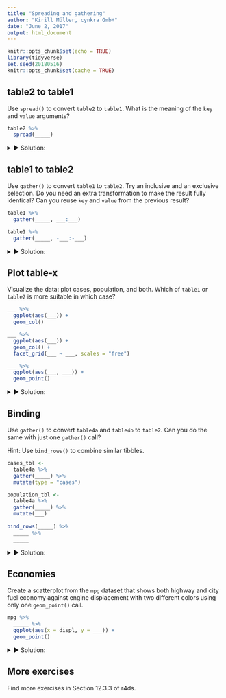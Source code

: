 ```yaml
---
title: "Spreading and gathering"
author: "Kirill Müller, cynkra GmbH"
date: "June 2, 2017"
output: html_document
---
```


```r
knitr::opts_chunk$set(echo = TRUE)
library(tidyverse)
set.seed(20180516)
knitr::opts_chunk$set(cache = TRUE)
```

## table2 to table1

Use `spread()` to convert `table2` to `table1`. What is the meaning of the `key` and `value` arguments?

```r
table2 %>%
  spread(_____)
```

<details>
<summary>&#x25BA; Solution:</summary>
```r
table2 %>% 
  spread(type, count)
```
</details>

## table1 to table2

Use `gather()` to convert `table1` to `table2`. Try an inclusive and an exclusive selection. Do you need an extra transformation to make the result fully identical? Can you reuse `key` and `value` from the previous result?

```r
table1 %>%
  gather(_____, ___:___)

table1 %>%
  gather(_____, -___:-___)
```

<details>
<summary>&#x25BA; Solution:</summary>
```r
table1 %>% 
  gather(type, count, cases, population)
```

```r
table2 %>% 
  gather(type, count, -country, -year)
```

Are the two calls symmetrical?

No, we need to arrange this result:

```r
table1 %>% 
  gather(type, count, -country, -year) %>% 
  arrange(country, year, type)
```
</details>

## Plot table-x

Visualize the data: plot cases, population, and both. Which of `table1` or `table2` is more suitable in which case?

```r
___ %>%
  ggplot(aes(___)) +
  geom_col()

___ %>%
  ggplot(aes(___)) +
  geom_col() +
  facet_grid(___ ~ ___, scales = "free")

___ %>%
  ggplot(aes(___, ___)) +
  geom_point()
```

<details>
<summary>&#x25BA; Solution:</summary>
For showing one measurement:

```r
table1 %>%
  ggplot(aes(country, population, fill = factor(year))) +
  geom_col(position = "dodge")
```

For mapping measurement type to an aesthetic:

```r
table2 %>%
  ggplot(aes(country, count, fill = type)) +
  geom_col() +
  facet_wrap(~year)
```

For mapping both measurements to two aesthetics:

```r
table1 %>%
  ggplot(aes(population, cases, color = country)) +
  geom_point() +
  facet_wrap(~year)
```

Can also use `table1` to show only one measurement:

```r
table2 %>%
  filter(type == "cases") %>%
  ggplot() +
  geom_col(aes(country, count, fill = type)) +
  facet_wrap(~year)
```
</details>

## Binding

Use `gather()` to convert `table4a` and `table4b` to `table2`. Can you do the same with just one `gather()` call?

Hint: Use `bind_rows()` to combine similar tibbles.

```r
cases_tbl <-
  table4a %>%
  gather(_____) %>%
  mutate(type = "cases")

population_tbl <-
  table4a %>%
  gather(_____) %>%
  mutate(___)
  
bind_rows(_____) %>%
  _____ %>%
  _____
```

<details>
<summary>&#x25BA; Solution:</summary>
```r
cases_tbl <-
  table4a %>%
  gather(year, count, -country) %>%
  mutate(type = "cases")

population_tbl <-
  table4b %>% 
  gather(year, count, -country) %>%
  mutate(type = "population")

bind_rows(cases_tbl, population_tbl) %>%
  select(country, year, everything()) %>% 
  arrange(country, year, type)
```

With just one call to `gather()`:

```r
cases_tbl <-
  table4a %>%
  mutate(type = "cases")

population_tbl <-
  table4b %>% 
  mutate(type = "population")

bind_rows(cases_tbl, population_tbl) %>%
  gather(year, count, -country, -type) %>%
  select(country, year, everything()) %>% 
  arrange(country, year, type)
```

Shorter, with the `.id` argument to `bind_rows()`:

```r
bind_rows(cases = table4a, population = table4b, .id = "type") %>%
  gather(year, count, -country, -type) %>%
  select(country, year, everything()) %>% 
  arrange(country, year, type)
```
</details>

## Economies

Create a scatterplot from the `mpg` dataset that shows both highway and city fuel economy against engine displacement with two different colors using only one `geom_point()` call.

```r
mpg %>%
  _____ %>%
  ggplot(aes(x = displ, y = ___)) +
  geom_point()
```

<details>
<summary>&#x25BA; Solution:</summary>
```r
mpg %>%
  select(displ, hwy, cty) %>%
  gather(cty_hwy, value, hwy, cty) %>%
  ggplot() +
  geom_jitter(aes(displ, value, color = cty_hwy))
```
</details>

## More exercises

Find more exercises in Section 12.3.3 of r4ds.
